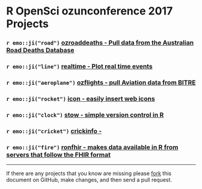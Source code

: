 # R OpenSci ozunconference 2017 Projects

### `r emo::ji("road")` [ozroaddeaths - Pull data from the Australian Road Deaths Database](https://github.com/ropenscilabs/ozroaddeaths)

### `r emo::ji("line")` [realtime - Plot real time events](https://github.com/ropenscilabs/realtime)

### `r emo::ji("aeroplane")` [ozflights - pull Aviation data from BITRE ](https://github.com/ropenscilabs/ozflights)

### `r emo::ji("rocket")` [icon - easily insert web icons](https://github.com/ropenscilabs/icon)

### `r emo::ji("clock")` [stow - simple version control in R](https://github.com/ropenscilabs/ozrepro)

### `r emo::ji("cricket")` [crickinfo - ](https://github.com/ropenscilabs/ozwomensports/Cricket/crickinfo)

### `r emo::ji("fire")` [ronfhir - makes data available in R from servers that follow the FHIR format](https://github.com/ropenscilabs/ronfhir)

---

If there are any projects that you know are missing please
[fork](https://github.com/ropenscilabs/ozunconf-projects) 
this document on GitHub, make changes, and then send a pull
request.
